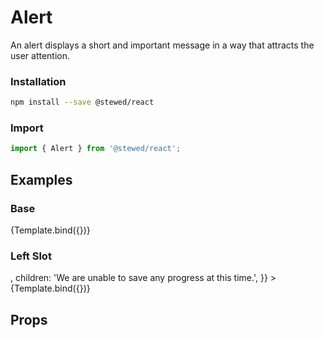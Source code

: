 
<Meta title="Components/Alert" component={Alert} />

# Alert

An alert displays a short and important message in a way that attracts the user attention.

### Installation

```bash
npm install --save @stewed/react
```

### Import

```js
import { Alert } from '@stewed/react';
```

## Examples


### Base

<Canvas>
    <Story
        name="Base"
        args={{
            skin: 'info',
            title: 'Are you absolutely sure?',
            children:
                'This action cannot be undone. This will permanently delete your account and remove your data from our servers.',
        }}
    >
        {Template.bind({})}
    </Story>
</Canvas>

### Left Slot

<Canvas>
    <Story
        name="Left Slot"
        args={{
            skin: 'warning',
            title: 'Cannot connect to the database',
            leftSlot: <TiWarning size={24} />,
            children: 'We are unable to save any progress at this time.',
        }}
    >
        {Template.bind({})}
    </Story>
</Canvas>

## Props

<ArgsTable of={Alert} />
